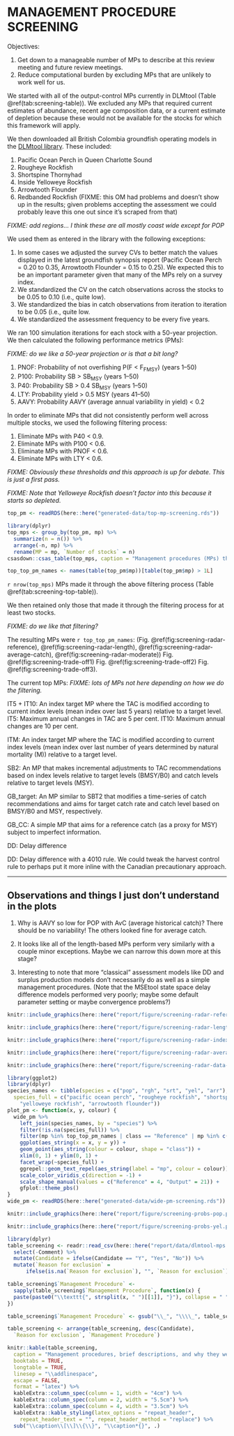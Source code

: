 \clearpage

# MANAGEMENT PROCEDURE SCREENING

Objectives:

1. Get down to a manageable number of MPs to describe at this review meeting and future review meetings.
1. Reduce computational burden by excluding MPs that are unlikely to work well for us.

We started with all of the output-control MPs currently in DLMtool (Table \@ref(tab:screening-table)).
We excluded any MPs that required current estimates of abundance, recent age composition data, or a current estimate of depletion because these would not be available for the stocks for which this framework will apply.

We then downloaded all British Colombia groundfish operating models in the [DLMtool library](https://www.datalimitedtoolkit.org/fishery_library/). These included:

1. Pacific Ocean Perch in Queen Charlotte Sound
1. Rougheye Rockfish
1. Shortspine Thornyhad
1. Inside Yelloweye Rockfish
1. Arrowtooth Flounder
1. Redbanded Rockfish (FIXME: this OM had problems and doesn't show up in the results; given problems accepting the assessment we could probably leave this one out since it's scraped from that)

*FIXME: add regions... I think these are all mostly coast wide except for POP*

We used them as entered in the library with the following exceptions:

1. In some cases we adjusted the survey CVs to better match the values displayed in the latest groundfish synopsis report (Pacific Ocean Perch = 0.20 to 0.35, Arrowtooth Flounder = 0.15 to 0.25). We expected this to be an important parameter given that many of the MPs rely on a survey index.
1. We standardized the CV on the catch observations across the stocks to be 0.05 to 0.10 (i.e., quite low).
1. We standardized the bias in catch observations from iteration to iteration to be 0.05 (i.e., quite low.
1. We standardized the assessment frequency to be every five years.

We ran 100 simulation iterations for each stock with a 50-year projection.  We then calculated the following performance metrics (PMs):

*FIXME: do we like a 50-year projection or is that a bit long?*

1. PNOF: Probability of not overfishing P(F < F~FMSY~) (years 1--50)
1. P100: Probability SB > SB~MSY~ (years 1--50)
1. P40: Probability SB > 0.4 SB~MSY~ (years 1--50)
1. LTY: Probability yield > 0.5 MSY (years 41--50)
1. AAVY: Probability AAVY (average annual variability in yield) < 0.2

In order to eliminate MPs that did not consistently perform well across multiple stocks, we used the following filtering process:

1. Eliminate MPs with P40 < 0.9.
1. Eliminate MPs with P100 < 0.6.
1. Eliminate MPs with PNOF < 0.6.
1. Eliminate MPs with LTY < 0.6.

*FIXME: Obviously these thresholds and this approach is up for debate. This is just a first pass.*

*FIXME: Note that Yelloweye Rockfish doesn't factor into this because it starts so depleted.*

```r
top_pm <- readRDS(here::here("generated-data/top-mp-screening.rds"))
```

```r
library(dplyr)
top_mps <- group_by(top_pm, mp) %>% 
  summarize(n = n()) %>% 
  arrange(-n, mp) %>% 
  rename(MP = mp, `Number of stocks` = n)
csasdown::csas_table(top_mps, caption = "Management procedures (MPs) that made it through the initial screening process for at least one stock.")
```

```r
top_top_pm_names <- names(table(top_pm$mp))[table(top_pm$mp) > 1L]
```

`r nrow(top_mps)` MPs made it through the above filtering process (Table \@ref(tab:screening-top-table)).

We then retained only those that made it through the filtering process for at least two stocks.

*FIXME: do we like that filtering?*

The resulting MPs were `r top_top_pm_names`: (Fig. \@ref(fig:screening-radar-reference), \@ref(fig:screening-radar-length), \@ref(fig:screening-radar-average-catch), \@ref(fig:screening-radar-moderate)) Fig. \@ref(fig:screening-trade-off1) Fig. \@ref(fig:screening-trade-off2) Fig. \@ref(fig:screening-trade-off3).

The current top MPs:
*FIXME: lots of MPs not here depending on how we do the filtering.*

IT5 + IT10: An index target MP where the TAC is modified according to current index levels (mean index over last 5 years) relative to a target level. IT5: Maximum annual changes in TAC are 5 per cent. IT10: Maximum annual changes are 10 per cent.

ITM: An index target MP where the TAC is modified according to current index levels (mean index over last number of years determined by natural mortality (M)) relative to a target level.

SB2: An MP that makes incremental adjustments to TAC recommendations based on index levels relative to target levels (BMSY/B0) and catch levels relative to target levels (MSY).

GB_target: An MP similar to SBT2 that modifies a time-series of catch recommendations and aims for target catch rate and catch level based on BMSY/B0 and MSY, respectively.

GB_CC: A simple MP that aims for a reference catch (as a proxy for MSY) subject to imperfect information.

DD: Delay difference

DD: Delay difference with a 4010 rule. We could tweak the harvest control rule to perhaps put it more inline with the Canadian precautionary approach.

-------------------

## Observations and things I just don't understand in the plots

1. Why is AAVY so low for POP with AvC (average historical catch)? There should be no variability! The others looked fine for average catch.

1. It looks like all of the length-based MPs perform very similarly with a couple minor exceptions. Maybe we can narrow this down more at this stage?

1. Interesting to note that more "classical" assessment models like DD and surplus production models don't necessarily do as well as a simple management procedures. (Note that the MSEtool state space delay difference models performed very poorly; maybe some default parameter setting or maybe convergence problems?)

```r
knitr::include_graphics(here::here("report/figure/screening-radar-reference.pdf"))
```

```r
knitr::include_graphics(here::here("report/figure/screening-radar-length.pdf"))
```

```r
knitr::include_graphics(here::here("report/figure/screening-radar-index.pdf"))
```

```r
knitr::include_graphics(here::here("report/figure/screening-radar-average-catch.pdf"))
```

```r
knitr::include_graphics(here::here("report/figure/screening-radar-data-moderate.pdf"))
```

```r
library(ggplot2)
library(dplyr)
species_names <- tibble(species = c("pop", "rgh", "srt", "yel", "arr"),
  species_full = c("pacific ocean perch", "rougheye rockfish", "shortspine thornyhead",
    "yelloweye rockfish", "arrowtooth flounder"))
plot_pm <- function(x, y, colour) {
  wide_pm %>%
    left_join(species_names, by = "species") %>%
    filter(!is.na(species_full)) %>%
    filter(mp %in% top_top_pm_names | class == "Reference" | mp %in% c("DD", "AvC")) %>%
    ggplot(aes_string(x = x, y = y)) +
    geom_point(aes_string(colour = colour, shape = "class")) +
    xlim(0, 1) + ylim(0, 1) +
    facet_wrap(~species_full) +
    ggrepel::geom_text_repel(aes_string(label = "mp", colour = colour)) +
    scale_color_viridis_c(direction = -1) +
    scale_shape_manual(values = c("Reference" = 4, "Output" = 21)) +
    gfplot::theme_pbs()
}
wide_pm <- readRDS(here::here("generated-data/wide-pm-screening.rds"))
```

```r
knitr::include_graphics(here::here("report/figure/screening-probs-pop.pdf"))
```

```r
knitr::include_graphics(here::here("report/figure/screening-probs-yel.pdf"))
```

\clearpage 

```r
library(dplyr)
table_screening <- readr::read_csv(here::here("report/data/dlmtool-mps.csv")) %>% 
  select(-Comment) %>% 
  mutate(Candidate = ifelse(Candidate == "Y", "Yes", "No")) %>% 
  mutate(`Reason for exclusion` = 
      ifelse(is.na(`Reason for exclusion`), "", `Reason for exclusion`))

table_screening$`Management Procedure` <- 
  sapply(table_screening$`Management Procedure`, function(x) {
  paste(paste0("\\texttt{", strsplit(x, " ")[[1]], "}"), collapse = " ")
})

table_screening$`Management Procedure` <- gsub("\\_", "\\\\_", table_screening$`Management Procedure`)

table_screening <- arrange(table_screening, desc(Candidate), 
  `Reason for exclusion`, `Management Procedure`)

knitr::kable(table_screening,
  caption = "Management procedures, brief descriptions, and why they were or were not selected as candidates in our screening analysis.",
  booktabs = TRUE,
  longtable = TRUE,
  linesep = "\\addlinespace",
  escape = FALSE,
  format = "latex") %>%
  kableExtra::column_spec(column = 1, width = "4cm") %>% 
  kableExtra::column_spec(column = 2, width = "5.5cm") %>% 
  kableExtra::column_spec(column = 4, width = "3.5cm") %>% 
  kableExtra::kable_styling(latex_options = "repeat_header", 
    repeat_header_text = "", repeat_header_method = "replace") %>% 
  sub("\\caption\\[\\]\\{\\}", "\\caption*{}", .)
```
